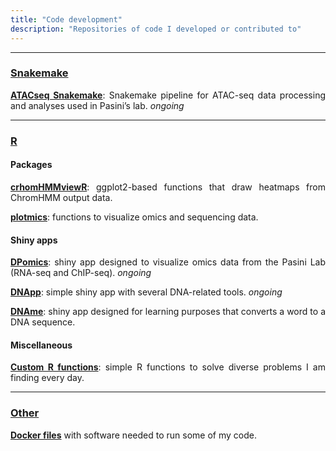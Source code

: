```yaml
---
title: "Code development"
description: "Repositories of code I developed or contributed to"
---
```


<style>
    p {text-align: justify;}
</style>

<head>
  <!-- Place this tag in your head or just before your close body tag. -->
  <script async defer src="https://buttons.github.io/buttons.js"></script>
</head>

---

### <ins>**Snakemake**</ins>

<!-- Atac-seq snakemake -->
<a target="_blank" href="https://amitjavilaventura.github.io/atacseq_snakemake/">**ATACseq Snakemake**</a>: Snakemake pipeline for ATAC-seq data processing and analyses used in Pasini’s lab. *ongoing*  
<a class="github-button" href="https://github.com/amitjavilaventura/ATACseq-snakemake/subscription" data-icon="octicon-eye" aria-label="Watch amitjavilaventura/ATACseq-snakemake on GitHub"></a>
<a class="github-button" href="https://github.com/amitjavilaventura/ATACseq-snakemake" data-icon="octicon-star" aria-label="Star amitjavilaventura/ATACseq-snakemake on GitHub"></a>

---

### <ins>**R**</ins>

#### **Packages**

<!-- chromHMMviewR -->
<a target="_blank" href="https://amitjavilaventura.github.io/chromHMMviewR/">**crhomHMMviewR**</a>: ggplot2-based functions that draw heatmaps from ChromHMM output data.
<a class="github-button" href="https://github.com/amitjavilaventura/chromHMMviewR/subscription" data-icon="octicon-eye" aria-label="Watch amitjavilaventura/chromHMMviewR on GitHub"></a>
<a class="github-button" href="https://github.com/amitjavilaventura/chromHMMviewR" data-icon="octicon-star" aria-label="Star amitjavilaventura/chromHMMviewR on GitHub"></a>

<!-- plotmics -->
<a target="_blank" href="https://amitjavilaventura.github.io/plotmics/">**plotmics**</a>: functions to visualize omics and sequencing data. 
<a class="github-button" href="https://github.com/amitjavilaventura/plotmics/subscription" data-icon="octicon-eye" aria-label="Watch amitjavilaventura/plotmics on GitHub"></a>
<a class="github-button" href="https://github.com/amitjavilaventura/plotmics" data-icon="octicon-star" aria-label="Star amitjavilaventura/plotmics on GitHub"></a>

#### **Shiny apps**

<!-- DPomics/MYomics -->
<a target="_blank" href="https://github.com/amitjavilaventura/DPomics">**DPomics**</a>: shiny app designed to visualize omics data from the Pasini Lab (RNA-seq and ChIP-seq). *ongoing*
<a class="github-button" href="https://github.com/amitjavilaventura/DPomics/subscription" data-icon="octicon-eye" aria-label="Watch amitjavilaventura/DPomics on GitHub"></a>
<a class="github-button" href="https://github.com/amitjavilaventura/DPomics" data-icon="octicon-star" aria-label="Star amitjavilaventura/DPomics on GitHub"></a>

<!-- DNApp -->
<a target="_blank" href="https://github.com/amitjavilaventura/DNApp">**DNApp**</a>: simple shiny app with several DNA-related tools. *ongoing*
<a class="github-button" href="https://github.com/amitjavilaventura/DNApp/subscription" data-icon="octicon-eye" aria-label="Watch amitjavilaventura/DNApp on GitHub"></a>
<a class="github-button" href="https://github.com/amitjavilaventura/DNApp" data-icon="octicon-star" aria-label="Star amitjavilaventura/DNApp on GitHub"></a>

<!-- DNAme -->
<a target="_blank" href="https://github.com/amitjavilaventura/DNAme">**DNAme**</a>: shiny app designed for learning purposes that converts a word to a DNA sequence.
<a class="github-button" href="https://github.com/amitjavilaventura/DNAme/subscription" data-icon="octicon-eye" aria-label="Watch amitjavilaventura/DNAme on GitHub"></a>
<a class="github-button" href="https://github.com/amitjavilaventura/DNAme" data-icon="octicon-star" aria-label="Star amitjavilaventura/DNAme on GitHub"></a>

#### **Miscellaneous**

<!-- Custom R functions -->
<a target="_blank" href="https://github.com/amitjavilaventura/custom-R-functions">**Custom R functions**</a>: simple R functions to solve diverse problems I am finding every day.
<a class="github-button" href="https://github.com/amitjavilaventura/custom-R-functionse/subscription" data-icon="octicon-eye" aria-label="Watch amitjavilaventura/custom-R-functions on GitHub"></a>
<a class="github-button" href="https://github.com/amitjavilaventura/custom-R-functions" data-icon="octicon-star" aria-label="Star amitjavilaventura/custom-R-functions on GitHub"></a>


---

### <ins>**Other**</ins>

<a target="_blank" href="https://github.com/amitjavilaventura/Dockerfiles">**Docker files**</a> with software needed to run some of my code.
